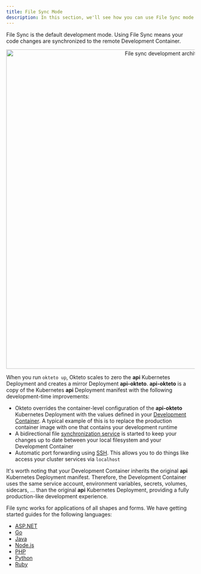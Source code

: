 ```yaml
---
title: File Sync Mode
description: In this section, we'll see how you can use File Sync mode to develop on Okteto
---
```



File Sync is the default development mode. Using File Sync means your code changes are synchronized to the remote Development Container.

<p align="center">
  <Image
    src={require("@site/static/img/sync-development-arch.png").default}
    alt="File sync development architecture"
    width="850"
  />
</p>

When you run `okteto up`, Okteto scales to zero the **api** Kubernetes Deployment and creates a mirror Deployment **api-okteto**.
**api-okteto** is a copy of the Kubernetes **api** Deployment manifest with the following development-time improvements:

- Okteto overrides the container-level configuration of the **api-okteto** Kubernetes Deployment with the values defined in your [Development Container](reference/okteto-manifest.mdx#dev-object-optional). A typical example of this is to replace the production container image with one that contains your development runtime
- A bidirectional file [synchronization service](reference/file-synchronization.mdx) is started to keep your changes up to date between your local filesystem and your Development Container
- Automatic port forwarding using [SSH](reference/ssh-server.mdx). This allows you to do things like access your cluster services via `localhost`

It's worth noting that your Development Container inherits the original **api** Kubernetes Deployment manifest.
Therefore, the Development Container uses the same service account, environment variables, secrets, volumes, sidecars, ... than the original **api** Kubernetes Deployment, providing a fully production-like development experience.

File sync works for applications of all shapes and forms. We have getting started guides for the following languages:

- [ASP.NET](guides/samples/aspnetcore.mdx)
- [Go](guides/samples/golang.mdx)
- [Java](guides/samples/java.mdx)
- [Node.js](guides/samples/node.mdx)
- [PHP](guides/samples/php.mdx)
- [Python](guides/samples/python.mdx)
- [Ruby](guides/samples/ruby.mdx)
